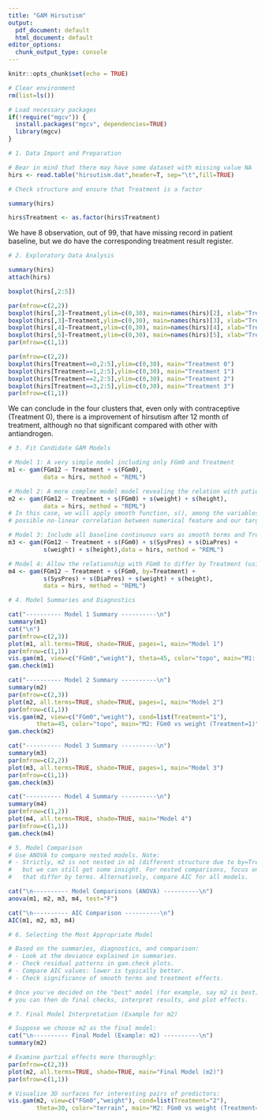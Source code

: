 ```yaml
---
title: "GAM Hirsutism"
output:
  pdf_document: default
  html_document: default
editor_options:
  chunk_output_type: console
---
```


```r
knitr::opts_chunk$set(echo = TRUE)
```


```r
# Clear environment
rm(list=ls())

# Load necessary packages
if(!require("mgcv")) {
  install.packages("mgcv", dependencies=TRUE)
  library(mgcv)
}
```

```r
# 1. Data Import and Preparation

# Bear in mind that there may have some dataset with missing value NA
hirs <- read.table("hirsutism.dat",header=T, sep="\t",fill=TRUE)

# Check structure and ensure that Treatment is a factor

summary(hirs)

hirs$Treatment <- as.factor(hirs$Treatment)
```

We have 8 observation, out of 99, that have missing record in patient baseline, but we do have the corresponding treatment result register.

```r
# 2. Exploratory Data Analysis

summary(hirs)
attach(hirs)

boxplot(hirs[,2:5])

par(mfrow=c(2,2))
boxplot(hirs[,2]~Treatment,ylim=c(0,30), main=names(hirs)[2], xlab="Treatment")
boxplot(hirs[,3]~Treatment,ylim=c(0,30), main=names(hirs)[3], xlab="Treatment")
boxplot(hirs[,4]~Treatment,ylim=c(0,30), main=names(hirs)[4], xlab="Treatment")
boxplot(hirs[,5]~Treatment,ylim=c(0,30), main=names(hirs)[5], xlab="Treatment")
par(mfrow=c(1,1))

par(mfrow=c(2,2))
boxplot(hirs[Treatment==0,2:5],ylim=c(0,30), main="Treatment 0")
boxplot(hirs[Treatment==1,2:5],ylim=c(0,30), main="Treatment 1")
boxplot(hirs[Treatment==2,2:5],ylim=c(0,30), main="Treatment 2")
boxplot(hirs[Treatment==3,2:5],ylim=c(0,30), main="Treatment 3")
par(mfrow=c(1,1))

```

We can conclude in the four clusters that, even only with contraceptive (Treatment 0), there is a improvement of hirsutism after 12 month of treatment, although no that significant compared with other with antiandrogen.


```r
# 3. Fit Candidate GAM Models

# Model 1: A very simple model including only FGm0 and Treatment
m1 <- gam(FGm12 ~ Treatment + s(FGm0),
          data = hirs, method = "REML")

# Model 2: A more complex model model revealing the relation with patient physical status
m2 <- gam(FGm12 ~ Treatment + s(FGm0) + s(weight) + s(height),
          data = hirs, method = "REML")
# In this case, we will apply smooth function, s(), among the variables, to capture
# possible no-linear correlation between numerical feature and our target variable.

# Model 3: Include all baseline continuous vars as smooth terms and Treatment as a factor
m3 <- gam(FGm12 ~ Treatment + s(FGm0) + s(SysPres) + s(DiaPres) + 
          s(weight) + s(height),data = hirs, method = "REML")

# Model 4: Allow the relationship with FGm0 to differ by Treatment (using a by-factor smooth) 
m4 <- gam(FGm12 ~ Treatment + s(FGm0, by=Treatment) + 
          s(SysPres) + s(DiaPres) + s(weight) + s(height),
          data = hirs, method = "REML")
```


```r
# 4. Model Summaries and Diagnostics

cat("---------- Model 1 Summary ----------\n")
summary(m1)
cat("\n")
par(mfrow=c(2,3))
plot(m1, all.terms=TRUE, shade=TRUE, pages=1, main="Model 1")
par(mfrow=c(1,1))
vis.gam(m1, view=c("FGm0","weight"), theta=45, color="topo", main="M1: FGm0 vs weight")
gam.check(m1)

cat("---------- Model 2 Summary ----------\n")
summary(m2)
par(mfrow=c(2,3))
plot(m2, all.terms=TRUE, shade=TRUE, pages=1, main="Model 2")
par(mfrow=c(1,1))
vis.gam(m2, view=c("FGm0","weight"), cond=list(Treatment="1"), 
        theta=45, color="topo", main="M2: FGm0 vs weight (Treatment=1)")
gam.check(m2)

cat("---------- Model 3 Summary ----------\n")
summary(m3)
par(mfrow=c(2,2))
plot(m3, all.terms=TRUE, shade=TRUE, pages=1, main="Model 3")
par(mfrow=c(1,1))
gam.check(m3)

cat("---------- Model 4 Summary ----------\n")
summary(m4)
par(mfrow=c(1,2))
plot(m4, all.terms=TRUE, shade=TRUE, main="Model 4")
par(mfrow=c(1,1))
gam.check(m4)
```


```r
# 5. Model Comparison
# Use ANOVA to compare nested models. Note: 
# - Strictly, m2 is not nested in m1 (different structure due to by=Treatment),
#   but we can still get some insight. For nested comparisons, focus on models
#   that differ by terms. Alternatively, compare AIC for all models.

cat("\n---------- Model Comparisons (ANOVA) ----------\n")
anova(m1, m2, m3, m4, test="F")

cat("\n---------- AIC Comparison ----------\n")
AIC(m1, m2, m3, m4)

```


```r
# 6. Selecting the Most Appropriate Model

# Based on the summaries, diagnostics, and comparison:
# - Look at the deviance explained in summaries.
# - Check residual patterns in gam.check plots.
# - Compare AIC values: lower is typically better.
# - Check significance of smooth terms and treatment effects.

# Once you've decided on the "best" model (for example, say m2 is best),
# you can then do final checks, interpret results, and plot effects.
```

```r
# 7. Final Model Interpretation (Example for m2)

# Suppose we choose m2 as the final model:
cat("\n---------- Final Model (Example: m2) ----------\n")
summary(m2)

# Examine partial effects more thoroughly:
par(mfrow=c(2,3))
plot(m2, all.terms=TRUE, shade=TRUE, main="Final Model (m2)")
par(mfrow=c(1,1))

# Visualize 3D surfaces for interesting pairs of predictors:
vis.gam(m2, view=c("FGm0","weight"), cond=list(Treatment="2"), 
        theta=30, color="terrain", main="M2: FGm0 vs weight (Treatment=2)")
```

